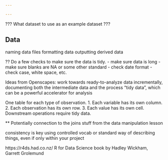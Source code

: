 ```yaml
---

---
```


??? What dataset to use as an example dataset ???

## Data

naming data files
formatting data
outputting derived data

?? Do a few checks to make sure the data is tidy.
    - make sure data is long
    - make sure blanks are NA or some other standard
    - check date format
    - check case, white space, etc.  
    

    
Ideas from Openscapes: 
work towards ready-to-analyze data incrementally, documenting both the intermediate data and the process
“tidy data", which can be a powerful accelerator for analysis

One table for each type of observation.
1. Each variable has its own column.
2. Each observation has its own row.
3. Each value has its own cell.
Downstream operations require tidy data.

** Potentially connection to the joins stuff from the data manipulation lesson


consistency is key
using controlled vocab or standard way of describing things, even if only within your project

https://r4ds.had.co.nz/   R for Data Science book by Hadley Wickham, Garrett Grolemund



